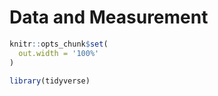 # Data and Measurement

```r
knitr::opts_chunk$set(
  out.width = '100%'
)
```

```r
library(tidyverse)
```

